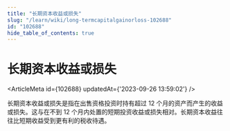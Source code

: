 ```yaml
---
title: "长期资本收益或损失"
slug: "/learn/wiki/long-termcapitalgainorloss-102688"
id: "102688"
hide_table_of_contents: true
---
```



# 长期资本收益或损失

<ArticleMeta id={102688} updatedAt={'2023-09-26 13:59:02'} />
<div className='border-solid border-b border-t-0 my-4 border-[var(--ifm-color-gray-300)]' />

长期资本收益或损失是指在出售资格投资时持有超过 12 个月的资产而产生的收益或损失。这与在不到 12 个月内处置的短期投资收益或损失相对。长期资本收益往往比短期收益受到更有利的税收待遇。
